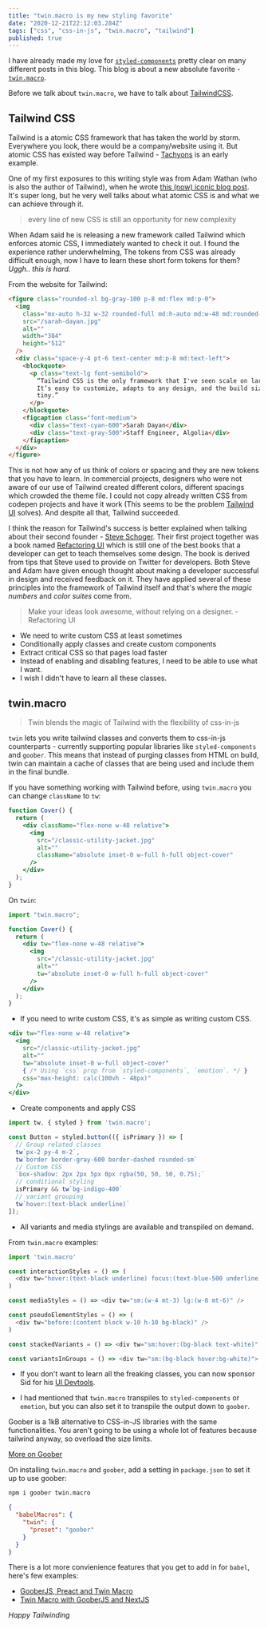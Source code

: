 ```yaml
---
title: "twin.macro is my new styling favorite"
date: "2020-12-21T22:12:03.284Z"
tags: ["css", "css-in-js", "twin.macro", "tailwind"]
published: true
---
```


I have already made my love for [`styled-components`](https://www.styled-components.com/) pretty clear on many different posts in this blog. This blog is about a new absolute favorite - [`twin.macro`](https://github.com/ben-rogerson/twin.macro).

Before we talk about `twin.macro`, we have to talk about [TailwindCSS](https://tailwindcss.com/).

## Tailwind CSS

Tailwind is a atomic CSS framework that has taken the world by storm. Everywhere you look, there would be a company/website using it. But atomic CSS has existed way before Tailwind - [Tachyons](http://tachyons.io/) is an early example.

One of my first exposures to this writing style was from Adam Wathan (who is also the author of Tailwind), when he wrote [this (now) iconic blog post](https://adamwathan.me/css-utility-classes-and-separation-of-concerns/). It's super long, but he very well talks about what atomic CSS is and what we can achieve through it.

> every line of new CSS is still an opportunity for new complexity

When Adam said he is releasing a new framework called Tailwind which enforces atomic CSS, I immediately wanted to check it out. I found the experience rather underwhelming, The tokens from CSS was already difficult enough, now I have to learn these short form tokens for them? _Uggh.. this is hard._

From the website for Tailwind:

```html
<figure class="rounded-xl bg-gray-100 p-8 md:flex md:p-0">
  <img
    class="mx-auto h-32 w-32 rounded-full md:h-auto md:w-48 md:rounded-none"
    src="/sarah-dayan.jpg"
    alt=""
    width="384"
    height="512"
  />
  <div class="space-y-4 pt-6 text-center md:p-8 md:text-left">
    <blockquote>
      <p class="text-lg font-semibold">
        “Tailwind CSS is the only framework that I've seen scale on large teams.
        It’s easy to customize, adapts to any design, and the build size is
        tiny.”
      </p>
    </blockquote>
    <figcaption class="font-medium">
      <div class="text-cyan-600">Sarah Dayan</div>
      <div class="text-gray-500">Staff Engineer, Algolia</div>
    </figcaption>
  </div>
</figure>
```

This is not how any of us think of colors or spacing and they are new tokens that you have to learn. In commercial projects, designers who were not aware of our use of Tailwind created different colors, different spacings which crowded the theme file. I could not copy already written CSS from codepen projects and have it work (This seems to be the problem [Tailwind UI](https://tailwindui.com/) solves). And despite all that, Tailwind succeeded.

I think the reason for Tailwind's success is better explained when talking about their second founder - [Steve Schoger](https://www.steveschoger.com/). Their first project together was a book named [Refactoring UI](https://refactoringui.com/book/) which is still one of the best books that a developer can get to teach themselves some design. The book is derived from tips that Steve used to provide on Twitter for developers. Both Steve and Adam have given enough thought about making a developer successful in design and received feedback on it. They have applied several of these principles into the framework of Tailwind itself and that's where the _magic numbers_ and _color suites_ come from.

> Make your ideas look awesome, without relying on a designer. - Refactoring UI

- We need to write custom CSS at least sometimes
- Conditionally apply classes and create custom components
- Extract critical CSS so that pages load faster
- Instead of enabling and disabling features, I need to be able to use what I want.
- I wish I didn't have to learn all these classes.

## twin.macro

> Twin blends the magic of Tailwind with the flexibility of css-in-js

`twin` lets you write tailwind classes and converts them to css-in-js counterparts - currently supporting popular libraries like `styled-components` and `goober`. This means that instead of purging classes from HTML on build, twin can maintain a cache of classes that are being used and include them in the final bundle.

If you have something working with Tailwind before, using `twin.macro` you can change `className` to `tw`:

```jsx
function Cover() {
  return (
    <div className="flex-none w-48 relative">
      <img
        src="/classic-utility-jacket.jpg"
        alt=""
        className="absolute inset-0 w-full h-full object-cover"
      />
    </div>
  );
}
```

On `twin`:

```jsx
import "twin.macro";

function Cover() {
  return (
    <div tw="flex-none w-48 relative">
      <img
        src="/classic-utility-jacket.jpg"
        alt=""
        tw="absolute inset-0 w-full h-full object-cover"
      />
    </div>
  );
}
```

- If you need to write custom CSS, it's as simple as writing custom CSS.

```jsx
<div tw="flex-none w-48 relative">
  <img
    src="/classic-utility-jacket.jpg"
    alt=""
    tw="absolute inset-0 w-full object-cover"
    { /* Using `css` prop from `styled-components`, `emotion`. */ }
    css="max-height: calc(100vh - 48px)"
  />
</div>
```

- Create components and apply CSS

```jsx
import tw, { styled } from 'twin.macro';

const Button = styled.button(({ isPrimary }) => [
  // Group related classes
  tw`px-2 py-4 m-2`,
  tw`border border-gray-600	border-dashed rounded-sm`
  // Custom CSS
  `box-shadow: 2px 2px 5px 0px rgba(50, 50, 50, 0.75);`
  // conditional styling
  isPrimary && tw`bg-indigo-400`
  // variant grouping
  tw`hover:(text-black underline)`
]);
```

- All variants and media stylings are available and transpiled on demand.

From `twin.macro` examples:

```js
import 'twin.macro'

const interactionStyles = () => (
  <div tw="hover:(text-black underline) focus:(text-blue-500 underline)" />
)

const mediaStyles = () => <div tw="sm:(w-4 mt-3) lg:(w-8 mt-6)" />

const pseudoElementStyles = () => (
  <div tw="before:(content block w-10 h-10 bg-black)" />
)

const stackedVariants = () => <div tw="sm:hover:(bg-black text-white)" />

const variantsInGroups = () => <div tw="sm:(bg-black hover:bg-white)">
```

- If you don't want to learn all the freaking classes, you can now sponsor Sid for his [UI Devtools](https://ui-devtools.com/).

- I had mentioned that `twin.macro` transpiles to `styled-components` or `emotion`, but you can also set it to transpile the output down to `goober`.

Goober is a 1kB alternative to CSS-in-JS libraries with the same functionalities. You aren't going to be using a whole lot of features because tailwind anyway, so overload the size limits.

[More on Goober](/replacing-sc-with-goober/)

On installing `twin.macro` and `goober`, add a setting in `package.json` to set it up to use goober:

```bash
npm i goober twin.macro
```

```json
{
  "babelMacros": {
    "twin": {
      "preset": "goober"
    }
  }
}
```

There is a lot more convienience features that you get to add in for `babel`, here's few examples:

- [GooberJS, Preact and Twin Macro](https://github.com/ben-rogerson/twin.examples/tree/master/preact-goober/)
- [Twin Macro with GooberJS and NextJS](https://github.com/agneym/next-goober-twin)

_Happy Tailwinding_
